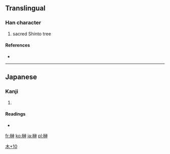 ==Translingual==

===Han character===
{{Han char|rn=75|rad=木|as=10|sn=14|four=|canj=木戈火中 (DIFL)}}

# sacred Shinto tree

====References====
* {{Han ref|kx=0546.251|hdz=21256.061|uh=698A|ud=27018}}

----

==Japanese==

===Kanji===
{{ja-kanji|grade=|rs=木10}}

# {{defn|lang=ja|sort=木10}}

====Readings====
* {{ja-readings|on=|kun=[[さかき]] (sakaki)}}

[[Category:Japanese-only CJKV Characters|木+10]]

[[fr:榊]]
[[ko:榊]]
[[ja:榊]]
[[pl:榊]]
